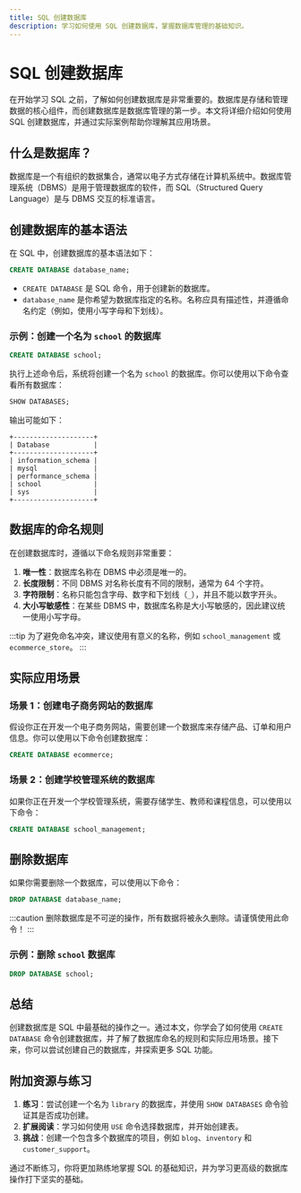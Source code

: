 ```yaml
---
title: SQL 创建数据库
description: 学习如何使用 SQL 创建数据库，掌握数据库管理的基础知识。
---
```


# SQL 创建数据库

在开始学习 SQL 之前，了解如何创建数据库是非常重要的。数据库是存储和管理数据的核心组件，而创建数据库是数据库管理的第一步。本文将详细介绍如何使用 SQL 创建数据库，并通过实际案例帮助你理解其应用场景。

## 什么是数据库？

数据库是一个有组织的数据集合，通常以电子方式存储在计算机系统中。数据库管理系统（DBMS）是用于管理数据库的软件，而 SQL（Structured Query Language）是与 DBMS 交互的标准语言。

## 创建数据库的基本语法

在 SQL 中，创建数据库的基本语法如下：

```sql
CREATE DATABASE database_name;
```

- `CREATE DATABASE` 是 SQL 命令，用于创建新的数据库。
- `database_name` 是你希望为数据库指定的名称。名称应具有描述性，并遵循命名约定（例如，使用小写字母和下划线）。

### 示例：创建一个名为 `school` 的数据库

```sql
CREATE DATABASE school;
```

执行上述命令后，系统将创建一个名为 `school` 的数据库。你可以使用以下命令查看所有数据库：

```sql
SHOW DATABASES;
```

输出可能如下：

```
+--------------------+
| Database           |
+--------------------+
| information_schema |
| mysql              |
| performance_schema |
| school             |
| sys                |
+--------------------+
```

## 数据库的命名规则

在创建数据库时，遵循以下命名规则非常重要：

1. **唯一性**：数据库名称在 DBMS 中必须是唯一的。
2. **长度限制**：不同 DBMS 对名称长度有不同的限制，通常为 64 个字符。
3. **字符限制**：名称只能包含字母、数字和下划线（`_`），并且不能以数字开头。
4. **大小写敏感性**：在某些 DBMS 中，数据库名称是大小写敏感的，因此建议统一使用小写字母。

:::tip
为了避免命名冲突，建议使用有意义的名称，例如 `school_management` 或 `ecommerce_store`。
:::

## 实际应用场景

### 场景 1：创建电子商务网站的数据库

假设你正在开发一个电子商务网站，需要创建一个数据库来存储产品、订单和用户信息。你可以使用以下命令创建数据库：

```sql
CREATE DATABASE ecommerce;
```

### 场景 2：创建学校管理系统的数据库

如果你正在开发一个学校管理系统，需要存储学生、教师和课程信息，可以使用以下命令：

```sql
CREATE DATABASE school_management;
```

## 删除数据库

如果你需要删除一个数据库，可以使用以下命令：

```sql
DROP DATABASE database_name;
```

:::caution
删除数据库是不可逆的操作，所有数据将被永久删除。请谨慎使用此命令！
:::

### 示例：删除 `school` 数据库

```sql
DROP DATABASE school;
```

## 总结

创建数据库是 SQL 中最基础的操作之一。通过本文，你学会了如何使用 `CREATE DATABASE` 命令创建数据库，并了解了数据库命名的规则和实际应用场景。接下来，你可以尝试创建自己的数据库，并探索更多 SQL 功能。

## 附加资源与练习

1. **练习**：尝试创建一个名为 `library` 的数据库，并使用 `SHOW DATABASES` 命令验证其是否成功创建。
2. **扩展阅读**：学习如何使用 `USE` 命令选择数据库，并开始创建表。
3. **挑战**：创建一个包含多个数据库的项目，例如 `blog`、`inventory` 和 `customer_support`。

通过不断练习，你将更加熟练地掌握 SQL 的基础知识，并为学习更高级的数据库操作打下坚实的基础。